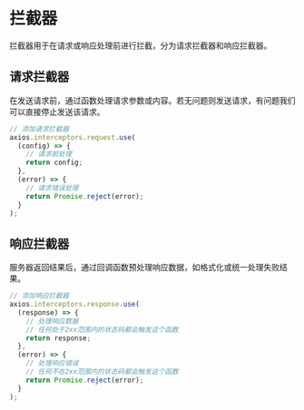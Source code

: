 # 拦截器

拦截器用于在请求或响应处理前进行拦截，分为请求拦截器和响应拦截器。

## 请求拦截器

在发送请求前，通过函数处理请求参数或内容。若无问题则发送请求，有问题我们可以直接停止发送该请求。

```js
// 添加请求拦截器
axios.interceptors.request.use(
  (config) => {
    // 请求前处理
    return config;
  },
  (error) => {
    // 请求错误处理
    return Promise.reject(error);
  }
);
```



## 响应拦截器

服务器返回结果后，通过回调函数预处理响应数据，如格式化或统一处理失败结果。

```js
// 添加响应拦截器
axios.interceptors.response.use(
  (response) => {
    // 处理响应数据
    // 任何处于2xx范围内的状态码都会触发这个函数
    return response;
  },
  (error) => {
    // 处理响应错误
    // 任何不在2xx范围内的状态码都会触发这个函数
    return Promise.reject(error);
  }
);
```

